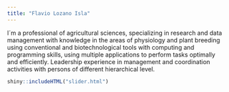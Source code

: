 ```yaml
---
title: "Flavio Lozano Isla"
---
```


I´m a professional of agricultural sciences, specializing in research and data management with knowledge in the areas of physiology and plant breeding using conventional and biotechnological tools with computing  and programming skills, using multiple applications to perform tasks optimally and efficiently. Leadership experience in management and coordination activities with persons of different hierarchical level.

```r
shiny::includeHTML("slider.html")
```


